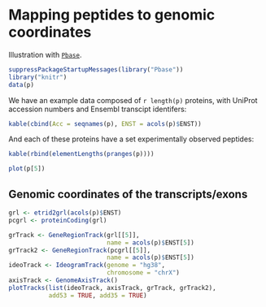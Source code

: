 # Mapping peptides to genomic coordinates

Illustration with [`Pbase`](http://bioconductor.org/packages/devel/bioc/html/Pbase.html).

```r
suppressPackageStartupMessages(library("Pbase"))
library("knitr")
data(p)
```

We have an example data composed of `r length(p)` proteins, with
UniProt accession numbers and Ensembl transcipt identifers:

```r
kable(cbind(Acc = seqnames(p), ENST = acols(p)$ENST))
```

And each of these proteins have a set experimentally observed
peptides:

```r
kable(rbind(elementLengths(pranges(p))))
```

```r
plot(p[5])
```

## Genomic coordinates of the transcripts/exons

```r
grl <- etrid2grl(acols(p)$ENST)
pcgrl <- proteinCoding(grl)
```

```r
grTrack <- GeneRegionTrack(grl[[5]],
                           name = acols(p)$ENST[5])
grTrack2 <- GeneRegionTrack(pcgrl[[5]],
                           name = acols(p)$ENST[5])
ideoTrack <- IdeogramTrack(genome = "hg38",
                           chromosome = "chrX")
axisTrack <- GenomeAxisTrack()
plotTracks(list(ideoTrack, axisTrack, grTrack, grTrack2),
           add53 = TRUE, add35 = TRUE)

```

